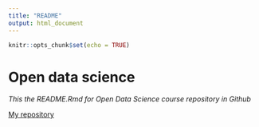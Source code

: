 ```yaml
---
title: "README"
output: html_document
---
```


```r
knitr::opts_chunk$set(echo = TRUE)
```

# Open data science

*This the README.Rmd for Open Data Science course repository in Github*

[My repository](https://github.com/petrihei/IODS-project)
